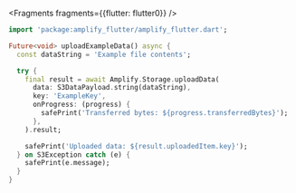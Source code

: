 
<BlockSwitcher>

<Block name="Stable (Mobile)">


<Fragments fragments={{flutter: flutter0}} />

</Block>

<Block name = "Developer Preview (Mobile, Web & Desktop)">

```dart
import 'package:amplify_flutter/amplify_flutter.dart';

Future<void> uploadExampleData() async {
  const dataString = 'Example file contents';

  try {
    final result = await Amplify.Storage.uploadData(
      data: S3DataPayload.string(dataString),
      key: 'ExampleKey',
      onProgress: (progress) {
        safePrint('Transferred bytes: ${progress.transferredBytes}');
      },
    ).result;

    safePrint('Uploaded data: ${result.uploadedItem.key}');
  } on S3Exception catch (e) {
    safePrint(e.message);
  }
}
```

</Block>

</BlockSwitcher>